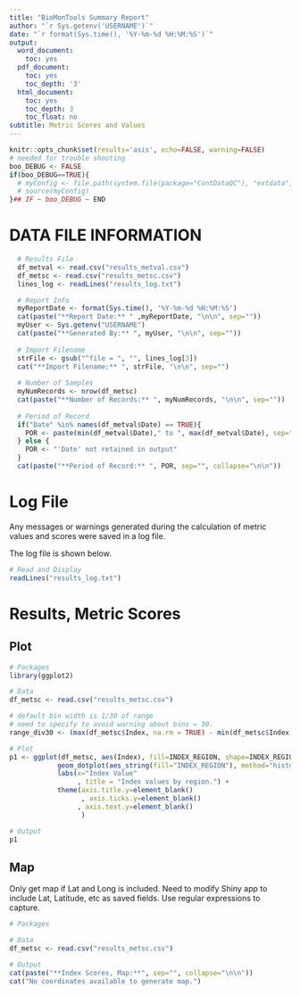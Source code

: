 ```yaml
---
title: "BioMonTools Summary Report"
author: "`r Sys.getenv('USERNAME')`"
date: "`r format(Sys.time(), '%Y-%m-%d %H:%M:%S')`"
output:
  word_document:
    toc: yes
  pdf_document:
    toc: yes
    toc_depth: '3'
  html_document:
    toc: yes
    toc_depth: 3
    toc_float: no
subtitle: Metric Scores and Values
---
```

```r
knitr::opts_chunk$set(results='asis', echo=FALSE, warning=FALSE)
# needed for trouble shooting
boo_DEBUG <- FALSE
if(boo_DEBUG==TRUE){
  # myConfig <- file.path(system.file(package="ContDataQC"), "extdata", "config.ORIG.R")
  # source(myConfig)
}## IF ~ boo_DEBUG ~ END
```

# DATA FILE INFORMATION
```r
  # Results File
  df_metval <- read.csv("results_metval.csv")
  df_metsc <- read.csv("results_metsc.csv")
  lines_log <- readLines("results_log.txt")

  # Report Info
  myReportDate <- format(Sys.time(), '%Y-%m-%d %H:%M:%S')
  cat(paste("**Report Date:** " ,myReportDate, "\n\n", sep=""))
  myUser <- Sys.getenv("USERNAME")
  cat(paste("**Generated By:** ", myUser, "\n\n", sep=""))
  
  # Import Filename
  strFile <- gsub("^file = ", "", lines_log[3])
  cat("**Import Filename:** ", strFile, "\n\n", sep="")
  
  # Number of Samples
  myNumRecords <- nrow(df_metsc)
  cat(paste("**Number of Records:** ", myNumRecords, "\n\n", sep=""))
  
  # Period of Record
  if("Date" %in% names(df_metval$Date) == TRUE){
    POR <- paste(min(df_metval$Date)," to ", max(df_metval$Date), sep="")
  } else {
    POR <- "'Date' not retained in output"
  }
  cat(paste("**Period of Record:** ", POR, sep="", collapse="\n\n"))
```

# Log File
Any messages or warnings generated during the calculation of metric values and scores were saved in a log file.

The log file is shown below.

```r
# Read and Display
readLines("results_log.txt")
```

# Results, Metric Scores

## Plot
```r
# Packages
library(ggplot2)

# Data
df_metsc <- read.csv("results_metsc.csv")

# default bin width is 1/30 of range
# need to specify to avoid warning about bins = 30.
range_div30 <- (max(df_metsc$Index, na.rm = TRUE) - min(df_metsc$Index, na.rm = TRUE))/30

# Plot
p1 <- ggplot(df_metsc, aes(Index), fill=INDEX_REGION, shape=INDEX_REGION) +
            geom_dotplot(aes_string(fill="INDEX_REGION"), method="histodot", binwidth = range_div30) +
            labs(x="Index Value"
                 , title = "Index values by region.") +
            theme(axis.title.y=element_blank()
                  , axis.ticks.y=element_blank()
                 , axis.text.y=element_blank()
                  )

# Output
p1
```

## Map
Only get map if Lat and Long is included.
Need to modify Shiny app to include Lat, Latitude, etc as saved fields.
Use regular expressions to capture.

```r
# Packages

# Data
df_metsc <- read.csv("results_metsc.csv")

# Output
cat(paste("**Index Scores, Map:**", sep="", collapse="\n\n"))
cat("No coordinates available to generate map.")
```

